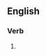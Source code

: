 ==English==

===Verb===
{{head|en|present participle}}

# {{present participle of|elevate|lang=en|nocat=1}}
